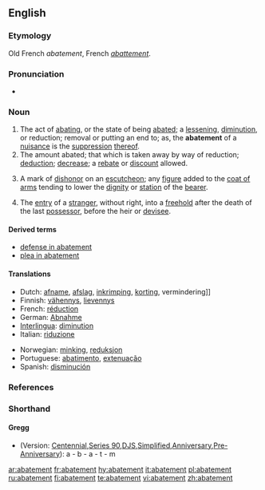 {{wikisource1911Enc|Abatement}}
{{wikipedia}}
==English==

===Etymology===
Old French ''abatement'', French ''[[abattement]]''.

===Pronunciation===
* {{audio|en-us-abatement.ogg|Audio (US)}}

===Noun===
{{en-noun}}

# The act of [[abating]], or the state of being [[abate]]d; a [[lessening]], [[diminution]], or reduction; removal or putting an end to; as, the '''abatement''' of a [[nuisance]] is the [[suppression]] [[thereof]].
# The amount abated; that which is taken away by way of reduction; [[deduction]]; [[decrease]]; a [[rebate]] or [[discount]] allowed.
# {{heraldry}} A mark of [[dishonor]] on an [[escutcheon]]; any [[figure]] added to the [[coat of arms]] tending to lower the [[dignity]] or [[station]] of the [[bearer]].
# {{law}} The [[entry]] of a [[stranger]], without right, into a [[freehold]] after the death of the last [[possessor]], before the heir or [[devisee]].

====Derived terms====
* [[defense in abatement]]
* [[plea in abatement]]

====Translations====
{{trans-top|the act of abating or the state of being abated}}
* Dutch: [[afname]], [[afslag]], [[inkrimping]], [[korting]], vermindering]]
* Finnish: [[vähennys]], [[lievennys]]
* French: [[réduction]] {{f}}
* German: [[Abnahme]] {{f}}
* [[Interlingua]]: [[diminution]]
* Italian: [[riduzione]]
{{trans-mid}}
* Norwegian: [[minking]], [[reduksjon]]
* Portuguese: [[abatimento]], [[extenuação]]
* Spanish: [[disminución]]
{{trans-bottom}}

===References===
{{R:Heraldry 1862}}

===Shorthand===

====Gregg====
{{rfc-header|Gregg}}
* (Version: [http://en.wikipedia.org/wiki/Gregg_Shorthand#Centennial_Gregg_Shorthand Centennial],[http://en.wikipedia.org/wiki/Gregg_Shorthand#Series_90_Gregg_Shorthand Series 90],[http://en.wikipedia.org/wiki/Gregg_Shorthand#Diamond_Jubilee_Gregg_Shorthand  DJS],[http://en.wikipedia.org/wiki/Gregg_Shorthand#Simplified_Gregg_Shorthand Simplified],[http://en.wikipedia.org/wiki/Gregg_Shorthand#Anniversary_Gregg_Shorthand Anniversary],[http://en.wikipedia.org/wiki/Gregg_Shorthand#Pre-Anniversary_Gregg_Shorthand Pre-Anniversary]): a - b - a - t - m

[[ar:abatement]]
[[fr:abatement]]
[[hy:abatement]]
[[it:abatement]]
[[pl:abatement]]
[[ru:abatement]]
[[fi:abatement]]
[[te:abatement]]
[[vi:abatement]]
[[zh:abatement]]